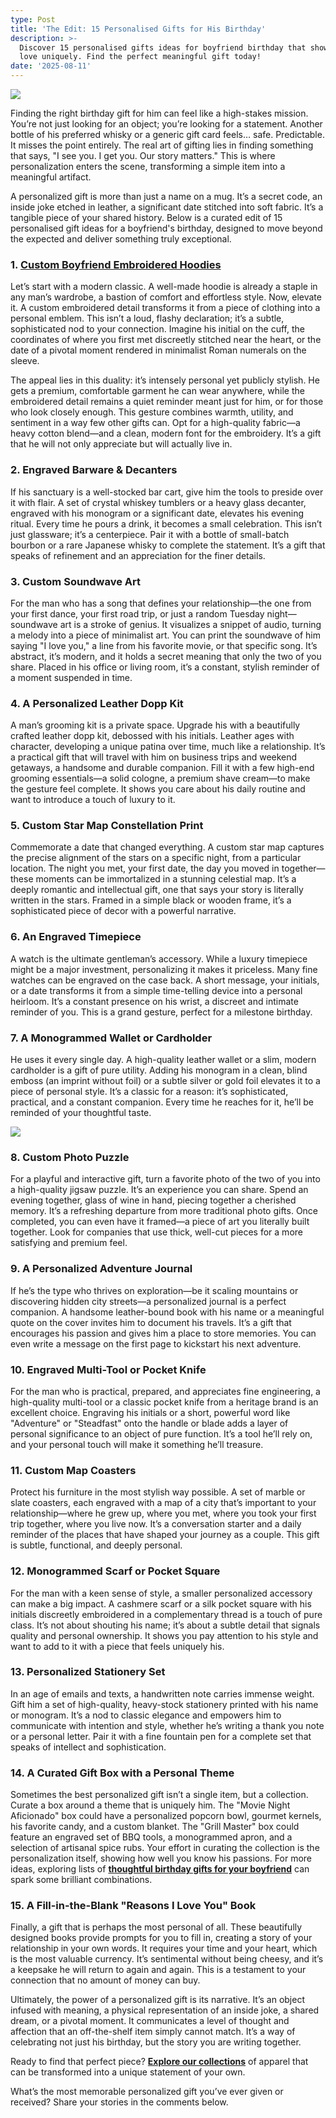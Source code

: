```yaml
---
type: Post
title: 'The Edit: 15 Personalised Gifts for His Birthday'
description: >-
  Discover 15 personalised gifts ideas for boyfriend birthday that show your
  love uniquely. Find the perfect meaningful gift today!
date: '2025-08-11'
---
```

![](/images/15%20Personalised%20Gifts%20Ideas%20for%20Boyfriend%20Birthday%20That%20Wow.png)

Finding the right birthday gift for him can feel like a high-stakes mission. You’re not just looking for an object; you’re looking for a statement. Another bottle of his preferred whisky or a generic gift card feels… safe. Predictable. It misses the point entirely. The real art of gifting lies in finding something that says, "I see you. I get you. Our story matters." This is where personalization enters the scene, transforming a simple item into a meaningful artifact.

A personalized gift is more than just a name on a mug. It’s a secret code, an inside joke etched in leather, a significant date stitched into soft fabric. It’s a tangible piece of your shared history. Below is a curated edit of 15 personalised gift ideas for a boyfriend's birthday, designed to move beyond the expected and deliver something truly exceptional.

### **1.** [**Custom Boyfriend Embroidered Hoodies**](https://couplehoodies.com/collections/boyfriend-hoodies)

Let’s start with a modern classic. A well-made hoodie is already a staple in any man’s wardrobe, a bastion of comfort and effortless style. Now, elevate it. A custom embroidered detail transforms it from a piece of clothing into a personal emblem. This isn’t a loud, flashy declaration; it’s a subtle, sophisticated nod to your connection. Imagine his initial on the cuff, the coordinates of where you first met discreetly stitched near the heart, or the date of a pivotal moment rendered in minimalist Roman numerals on the sleeve.

The appeal lies in this duality: it’s intensely personal yet publicly stylish. He gets a premium, comfortable garment he can wear anywhere, while the embroidered detail remains a quiet reminder meant just for him, or for those who look closely enough. This gesture combines warmth, utility, and sentiment in a way few other gifts can. Opt for a high-quality fabric—a heavy cotton blend—and a clean, modern font for the embroidery. It’s a gift that he will not only appreciate but will actually live in.

### **2. Engraved Barware & Decanters**

If his sanctuary is a well-stocked bar cart, give him the tools to preside over it with flair. A set of crystal whiskey tumblers or a heavy glass decanter, engraved with his monogram or a significant date, elevates his evening ritual. Every time he pours a drink, it becomes a small celebration. This isn’t just glassware; it’s a centerpiece. Pair it with a bottle of small-batch bourbon or a rare Japanese whisky to complete the statement. It’s a gift that speaks of refinement and an appreciation for the finer details.

### **3. Custom Soundwave Art**

For the man who has a song that defines your relationship—the one from your first dance, your first road trip, or just a random Tuesday night—soundwave art is a stroke of genius. It visualizes a snippet of audio, turning a melody into a piece of minimalist art. You can print the soundwave of him saying "I love you," a line from his favorite movie, or that specific song. It’s abstract, it’s modern, and it holds a secret meaning that only the two of you share. Placed in his office or living room, it’s a constant, stylish reminder of a moment suspended in time.

### **4. A Personalized Leather Dopp Kit**

A man’s grooming kit is a private space. Upgrade his with a beautifully crafted leather dopp kit, debossed with his initials. Leather ages with character, developing a unique patina over time, much like a relationship. It’s a practical gift that will travel with him on business trips and weekend getaways, a handsome and durable companion. Fill it with a few high-end grooming essentials—a solid cologne, a premium shave cream—to make the gesture feel complete. It shows you care about his daily routine and want to introduce a touch of luxury to it.

### **5. Custom Star Map Constellation Print**

Commemorate a date that changed everything. A custom star map captures the precise alignment of the stars on a specific night, from a particular location. The night you met, your first date, the day you moved in together—these moments can be immortalized in a stunning celestial map. It’s a deeply romantic and intellectual gift, one that says your story is literally written in the stars. Framed in a simple black or wooden frame, it’s a sophisticated piece of decor with a powerful narrative.

### **6. An Engraved Timepiece**

A watch is the ultimate gentleman’s accessory. While a luxury timepiece might be a major investment, personalizing it makes it priceless. Many fine watches can be engraved on the case back. A short message, your initials, or a date transforms it from a simple time-telling device into a personal heirloom. It’s a constant presence on his wrist, a discreet and intimate reminder of you. This is a grand gesture, perfect for a milestone birthday.

### **7. A Monogrammed Wallet or Cardholder**

He uses it every single day. A high-quality leather wallet or a slim, modern cardholder is a gift of pure utility. Adding his monogram in a clean, blind emboss (an imprint without foil) or a subtle silver or gold foil elevates it to a piece of personal style. It’s a classic for a reason: it’s sophisticated, practical, and a constant companion. Every time he reaches for it, he’ll be reminded of your thoughtful taste.

![](/images/15%20Personalised%20Gifts%20Ideas%20for%20Boyfriend%20Birthday%20That%20Wow.jpg)

### **8. Custom Photo Puzzle**

For a playful and interactive gift, turn a favorite photo of the two of you into a high-quality jigsaw puzzle. It’s an experience you can share. Spend an evening together, glass of wine in hand, piecing together a cherished memory. It’s a refreshing departure from more traditional photo gifts. Once completed, you can even have it framed—a piece of art you literally built together. Look for companies that use thick, well-cut pieces for a more satisfying and premium feel.

### **9. A Personalized Adventure Journal**

If he’s the type who thrives on exploration—be it scaling mountains or discovering hidden city streets—a personalized journal is a perfect companion. A handsome leather-bound book with his name or a meaningful quote on the cover invites him to document his travels. It’s a gift that encourages his passion and gives him a place to store memories. You can even write a message on the first page to kickstart his next adventure.

### **10. Engraved Multi-Tool or Pocket Knife**

For the man who is practical, prepared, and appreciates fine engineering, a high-quality multi-tool or a classic pocket knife from a heritage brand is an excellent choice. Engraving his initials or a short, powerful word like "Adventure" or "Steadfast" onto the handle or blade adds a layer of personal significance to an object of pure function. It’s a tool he’ll rely on, and your personal touch will make it something he’ll treasure.

### **11. Custom Map Coasters**

Protect his furniture in the most stylish way possible. A set of marble or slate coasters, each engraved with a map of a city that’s important to your relationship—where he grew up, where you met, where you took your first trip together, where you live now. It’s a conversation starter and a daily reminder of the places that have shaped your journey as a couple. This gift is subtle, functional, and deeply personal.

### **12. Monogrammed Scarf or Pocket Square**

For the man with a keen sense of style, a smaller personalized accessory can make a big impact. A cashmere scarf or a silk pocket square with his initials discreetly embroidered in a complementary thread is a touch of pure class. It’s not about shouting his name; it’s about a subtle detail that signals quality and personal ownership. It shows you pay attention to his style and want to add to it with a piece that feels uniquely his.

### **13. Personalized Stationery Set**

In an age of emails and texts, a handwritten note carries immense weight. Gift him a set of high-quality, heavy-stock stationery printed with his name or monogram. It’s a nod to classic elegance and empowers him to communicate with intention and style, whether he’s writing a thank you note or a personal letter. Pair it with a fine fountain pen for a complete set that speaks of intellect and sophistication.

### **14. A Curated Gift Box with a Personal Theme**

Sometimes the best personalized gift isn’t a single item, but a collection. Curate a box around a theme that is uniquely him. The "Movie Night Aficionado" box could have a personalized popcorn bowl, gourmet kernels, his favorite candy, and a custom blanket. The "Grill Master" box could feature an engraved set of BBQ tools, a monogrammed apron, and a selection of artisanal spice rubs. Your effort in curating the collection is the personalization itself, showing how well you know his passions. For more ideas, exploring lists of [**thoughtful birthday gifts for your boyfriend**](https://www.tumblr.com/couplehoodies/787495707928133632/15-thoughtful-birthday-gifts-for-your-boyfriend) can spark some brilliant combinations.

### **15. A Fill-in-the-Blank "Reasons I Love You" Book**

Finally, a gift that is perhaps the most personal of all. These beautifully designed books provide prompts for you to fill in, creating a story of your relationship in your own words. It requires your time and your heart, which is the most valuable currency. It’s sentimental without being cheesy, and it’s a keepsake he will return to again and again. This is a testament to your connection that no amount of money can buy.

Ultimately, the power of a personalized gift is its narrative. It’s an object infused with meaning, a physical representation of an inside joke, a shared dream, or a pivotal moment. It communicates a level of thought and affection that an off-the-shelf item simply cannot match. It’s a way of celebrating not just his birthday, but the story you are writing together.

Ready to find that perfect piece? [**Explore our collections**](https://couplehoodies.com/) of apparel that can be transformed into a unique statement of your own.

What’s the most memorable personalized gift you’ve ever given or received? Share your stories in the comments below.



